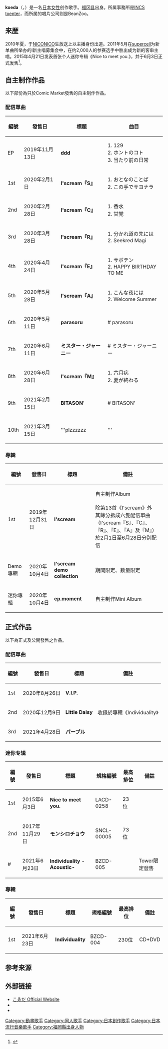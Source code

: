 {{Infobox Musician 
|Name=こゑだ
|Img=|Img_capt=|Img_size=
|Background=女歌手|Birth_name=|Alias=
|Born={{bda|1996|4|28}}|Died=
|birthplace={{JPN}}[[福岡県|福岡県]]
|Instrument=[[主唱|主唱]]
|Genre=[[J-POP|J-POP]]、[[动画歌曲|动画歌曲]]
|Occupation=[[创作歌手|创作歌手]]|Years_active=2011年 - 
|Label=BeanZoo
|Production=[[INCS_toenter|INCS toenter]]
|Associated_acts=[[Supercell_(樂團)|Supercell]]
|URL=[https://koeda-official.jp/ こゑだ Official Website]
}}
'''koeda'''（{{lang-ja|こゑだ}}，{{bd|1996年<ref>{{Twitter status|Chokoeda|668710854876004352}}</ref>|4月28日}}）是一名[[日本|日本]][[女性|女性]]创作歌手。[[福冈县|福冈县]]出身。所属事務所是[[INCS_toenter|INCS toenter]]，而所属的唱片公司则是BeanZoo。

== 来歴 ==
2010年夏，于[[NICONICO|NICONICO]]生放送上以主播身份出道。2011年5月在[[Supercell_(樂團)|supercell]]为新单曲所举办的l新主唱募集会中，在约2,000人的参赛选手中胜出成为新的客串主唱。2015年4月21日发表首张个人迷你专辑《Nice to meet you.》，并于6月3日正式发售<ref>{{Cite web|url=http://natalie.mu/music/pp/koeda|title=こゑだ「Nice to meet you.」インタビュー (1/3)|accessdate=2016-03-23|work=音楽ナタリー|archive-date=2019-09-08|archive-url=https://web.archive.org/web/20190908202403/https://natalie.mu/music/pp/koeda|dead-url=no}}</ref>。

== 自主制作作品 ==
以下部份為只於Comic Market發售的自主制作作品。

=== 配信單曲 ===
{| class="wikitable" style="font-size:small;"
! 編號 !! 發售日 !! 標題 !! 曲目
|-
! EP
| 2019年11月13日 || '''ddd''' || 1. 129  <br/> 2. ホントのコト <br/> 3. 当たり前の日常  
|-
! 1st
| 2020年2月1日 || '''I'scream『S』''' || 1. おとなのことば <br/> 2. この手でサヨナラ 
|-
! 2nd
| 2020年2月28日 || '''I'scream『C』''' || 1. 香水 <br/> 2. 甘党
|-
! 3rd
| 2020年3月28日 || '''I'scream『R』''' || 1. 分かれ道の先には <br/> 2. Seekred Magi
|-
! 4th
| 2020年4月24日 || '''I'scream『E』''' || 1. サボテン <br/> 2. HAPPY BIRTHDAY TO ME
|-
! 5th
| 2020年5月28日 || '''I'scream『A』''' || 1. こんな夜には <br/> 2. Welcome Summer 
|-
! 6th
| 2020年5月11日 || '''parasoru''' || # parasoru
|-
! 7th
| 2020年6月11日 || '''ミスター・ジャーニー''' || # ミスター・ジャーニー
|-
! 8th
| 2020年6月28日 || '''I'scream『M』''' || 1. 六月病 <br/> 2. 夏が終わる
|-
! 9th
| 2021年2月15日 || '''BITASON'''' || # BITASON'
|-
! 10th
| 2021年3月15日 || '''plzzzzzz!!''' || # plzzzzzz!!
|}

=== 專輯 ===

{| class="wikitable" style="font-size:small;"
! 編號 !! 發售日 !! 標題 !! 備註
|-
! 1st 
| 2019年12月31日 || '''I'scream''' || 自主制作Album <br/><br/> 除第13首《I'scream》外 <br/> 其餘分拆成六隻配信單曲（I'scream『S』、『C』、『R』、『E』、『A』及『M』） <br/> 於2月1日至6月28日分别配信
|-
! Demo專輯
| 2020年10月4日 || '''I'scream demo collection''' || 期間限定、数量限定
|-
! 迷你專輯
| 2020年10月4日 || '''ep.moment''' || 自主制作Mini Album
|}

== 正式作品 ==
以下為正式及公開發售之作品。

=== 配信單曲 ===
{| class="wikitable" style="font-size:small;"
! 編號 !! 發售日 !! 標題 !! 備註
|-
! 1st 
| 2020年8月26日 || '''V.I.P.''' || rowspan="3"| 收錄於專輯《Individuality》
|-
! 2nd
| 2020年12月9日 || '''Little Daisy''' 
|-
! 3rd
| 2021年4月28日 || '''パープル''' 
|}

=== 迷你专辑 ===
{| class="wikitable" style="font-size:small;"
! 編號 !! 發售日 !! 標題 !! 規格編號 !! 最高排位 !! 備註
|-
! 1st 
| 2015年6月3日 || '''Nice to meet you.''' || LACD-0258 || 23位 || rowspan="2"|  
|-
! 2nd 
| 2017年11月29日 || '''モンシロチョウ''' || SNCL-00005 || 73位
|-
! # 
| 2021年6月23日 || '''Individuality -Acoustic-''' || BZCD-005 || || Tower限定發售
|}

=== 專輯 ===

{| class="wikitable" style="font-size:small;" 
! 編號 !! 發售日 !! 標題 !! 規格編號 !! 最高排位 !! 備註
|-
! 1st 
| 2021年6月23日 || '''Individuality''' || BZCD-004 || 230位  || CD+DVD
|}

== 参考来源 ==
{{Reflist}}

== 外部链接 ==
* [https://koeda-official.jp/ こゑだ Official Website] {{Wayback|url=https://koeda-official.jp/ |date=20210513101623 }}
* {{Twitter|Chokoeda|こゑだ}}
* {{instagram|koeda_15|こゑだ}}

{{Normdaten}}
{{DEFAULTSORT:Koeda}}
[[Category:動畫歌手|Category:動畫歌手]]
[[Category:同人歌手|Category:同人歌手]]
[[Category:日本創作歌手|Category:日本創作歌手]]
[[Category:日本流行音樂歌手|Category:日本流行音樂歌手]]
[[Category:福岡縣出身人物|Category:福岡縣出身人物]]